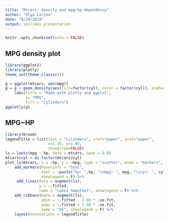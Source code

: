```yaml
---
title: "Mtcars: density and mpg~hp dependency"
author: "Olga Larina"
date: "8/29/2019"
output: ioslides_presentation
---
```


```r
knitr::opts_chunk$set(echo = FALSE)
```

## MPG density plot
```r
library(ggplot2)
library(plotly)
theme_set(theme_classic())

g = ggplot(mtcars, aes(mpg))
g = g + geom_density(aes(fill=factor(cyl), color = factor(cyl)), alpha=0.5) + 
    labs(title = "Made with plotly and ggplot",
         x= "MPG",
         fill = "Cylinders")
ggplotly(g)
```

## MPG~HP
```r
library(broom)
legendTitle = list(text = "Cylinders", xref="paper", yref="paper",
                   x=1.10, y=1.05,
                   showarrow=FALSE)
ls = loess(mpg ~ hp, data = mtcars, span = 0.8)
mtcars$cyl = as.factor(mtcars$cyl)
plot_ly(mtcars, x = ~hp, y = ~mpg, type = "scatter", mode = "markers", color = mtcars$cyl) %>%
    add_markers(hoverinfo = "text",
                text = ~paste("hp: ",hp, "\nmpg: ", mpg, "\ncyl: ", cyl, "\n", rownames(mtcars)),
                showlegend = F) %>%
     add_lines(data = augment(ls),
               y = ~.fitted,
               name = "Loess Smoother", showlegend = F) %>%
    add_ribbons(data = augment(ls),
                ymin = ~.fitted - 1.96 * .se.fit,
                ymax = ~.fitted + 1.96 * .se.fit,
                name = "SE", showlegend = F) %>%
    layout(annotations = legendTitle)
```




